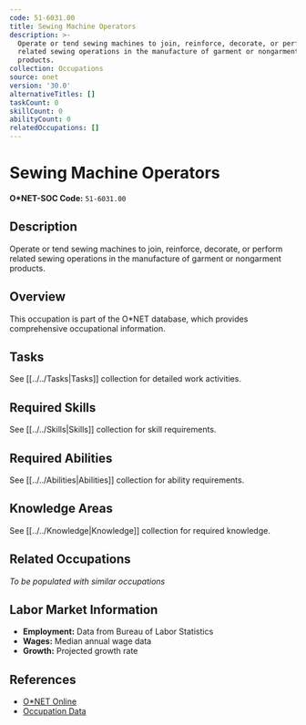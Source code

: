 ```yaml
---
code: 51-6031.00
title: Sewing Machine Operators
description: >-
  Operate or tend sewing machines to join, reinforce, decorate, or perform
  related sewing operations in the manufacture of garment or nongarment
  products.
collection: Occupations
source: onet
version: '30.0'
alternativeTitles: []
taskCount: 0
skillCount: 0
abilityCount: 0
relatedOccupations: []
---
```

# Sewing Machine Operators

**O*NET-SOC Code:** `51-6031.00`

## Description

Operate or tend sewing machines to join, reinforce, decorate, or perform related sewing operations in the manufacture of garment or nongarment products.

## Overview

This occupation is part of the O*NET database, which provides comprehensive occupational information.

## Tasks

See [[../../Tasks|Tasks]] collection for detailed work activities.

## Required Skills

See [[../../Skills|Skills]] collection for skill requirements.

## Required Abilities

See [[../../Abilities|Abilities]] collection for ability requirements.

## Knowledge Areas

See [[../../Knowledge|Knowledge]] collection for required knowledge.

## Related Occupations

*To be populated with similar occupations*

## Labor Market Information

- **Employment:** Data from Bureau of Labor Statistics
- **Wages:** Median annual wage data
- **Growth:** Projected growth rate

## References

- [O*NET Online](https://www.onetonline.org/link/summary/51-6031.00)
- [Occupation Data](https://www.onetcenter.org/)
